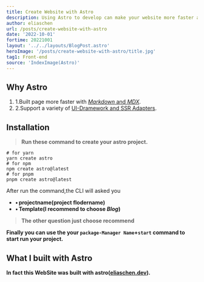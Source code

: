 ```yaml
---
title: Create Website with Astro
description: Using Astro to develop can make your website more faster and simple
author: eliaschen
url: /posts/create-website-with-astro
date: '2022-10-01'
fortime: 20221001
layout: '../../layouts/BlogPost.astro'
heroImage: '/posts/create-website-with-astro/title.jpg'
tag1: Front-end
source: 'IndexImage(Astro)'
---
```


## Why Astro

1. 1.Built page more faster with [_Markdown_ and _MDX_](https://docs.astro.build/en/guides/markdown-content/).
2. 2.Support a variety of [UI-Dramework and SSR Adapters](https://docs.astro.build/en/guides/integrations-guide/).

## Installation

> **Run these command to create your astro project.**

```shell
# for yarn
yarn create astro
# for npm
npm create astro@latest
# for pnpm
pnpm create astro@latest
```

After run the command,the CLI will asked you

-   **&bull;&thinsp;projectname(project flodername)**
-   **&bull;&thinsp;Template(I recommend to choose _Blog_)**
> **The other question just choose recommend**

**Finally you can use the your `package-Manager Name`+`start` command to start run your project.**

## What I built with Astro

**In fact this WebSite was built with astro([eliaschen.dev](/)).**
